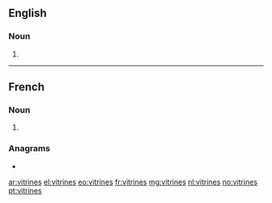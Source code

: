 ==English==

===Noun===
{{head|en|noun plural form}}

# {{plural of|vitrine|lang=en}}

----

==French==

===Noun===
{{head|fr|noun plural form|g=f}}

# {{plural of|vitrine|lang=fr}}

===Anagrams===
* {{l|fr|investir}}

[[ar:vitrines]]
[[el:vitrines]]
[[eo:vitrines]]
[[fr:vitrines]]
[[mg:vitrines]]
[[nl:vitrines]]
[[no:vitrines]]
[[pt:vitrines]]